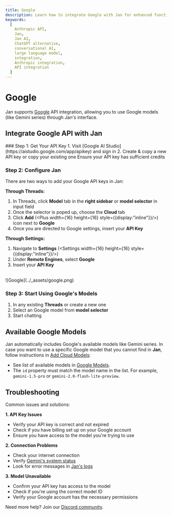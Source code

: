```yaml
---
title: Google
description: Learn how to integrate Google with Jan for enhanced functionality.
keywords:
  [
    Anthropic API,
    Jan,
    Jan AI,
    ChatGPT alternative,
    conversational AI,
    large language model,
    integration,
    Anthropic integration,
    API integration
  ]
---
```



# Google

Jan supports [Google](https://ai.google/get-started/our-models/) API integration, allowing you to use Google models (like Gemini series) through Jan's interface.

## Integrate Google API with Jan

<Steps>
### Step 1: Get Your API Key 
1. Visit [Google AI Studio](https://aistudio.google.com/app/apikey) and sign in 
2. Create & copy a new API key or copy your existing one

<Callout type='info'>
Ensure your API key has sufficient credits
</Callout>

### Step 2: Configure Jan
There are two ways to add your Google API keys in Jan:

**Through Threads:**
1. In Threads, click **Model** tab in the **right sidebar** or **model selector** in input field
2. Once the selector is poped up, choose the **Cloud** tab
3. Click **Add** (<Plus width={16} height={16} style={{display:"inline"}}/>) icon next to **Google**
4. Once you are directed to Google settings, insert your **API Key**  

**Through Settings:**
1. Navigate to **Settings** (<Settings width={16} height={16} style={{display:"inline"}}/>)
2. Under **Remote Engines**, select **Google**
3. Insert your **API Key**  

<br/>
![Google](../_assets/google.png)
<br/>

### Step 3: Start Using Google's Models

1. In any existing **Threads** or create a new one
2. Select an Google model from **model selector**
3. Start chatting
</Steps>

## Available Google Models

Jan automatically includes Google's available models like Gemini series. In case you want to use a specific Google model that you cannot find in **Jan**, follow instructions in [Add Cloud Models](/docs/models/manage-models#add-models-1):
  - See list of available models in [Google Models](https://ai.google.dev/gemini-api/docs/models/gemini).
  - The `id` property must match the model name in the list. For example, `gemini-1.5-pro` or `gemini-2.0-flash-lite-preview`.

## Troubleshooting

Common issues and solutions:

**1. API Key Issues**
- Verify your API key is correct and not expired
- Check if you have billing set up on your Google account
- Ensure you have access to the model you're trying to use

**2. Connection Problems**
- Check your internet connection
- Verify [Gemini's system status](https://www.google.com/appsstatus/dashboard/)
- Look for error messages in [Jan's logs](/docs/troubleshooting#how-to-get-error-logs)

**3. Model Unavailable**
- Confirm your API key has access to the model
- Check if you're using the correct model ID
- Verify your Google account has the necessary permissions

Need more help? Join our [Discord community](https://discord.gg/FTk2MvZwJH).